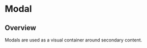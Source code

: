 
<Meta of={ModalStories} />

# Modal

<ResourceLinks
  sourceCode="https://github.com/cultureamp/kaizen-design-system/tree/main/packages/components/src/Modal"
  figma="https://www.figma.com/file/eZKEE5kXbEMY3lx84oz8iN/%E2%9D%A4%EF%B8%8F-UI-Kit%3A-Heart?node-id=1929%3A14167&t=1IXoBrHg5uK6MAJp-1"
  designGuidelines="https://cultureamp.atlassian.net/wiki/spaces/DesignSystem/pages/3075604733/Modal"
  className="!mb-8"
/>

<Installation
  installCommand="pnpm add @kaizen/components"
  importStatement='import { Tooltip } from "@kaizen/components/v3/overlays"'
 />


## Overview

Modals are used as a visual container around secondary content.

<Canvas of={ModalStories.Playground} />
<Controls of={ModalStories.Playground} />
